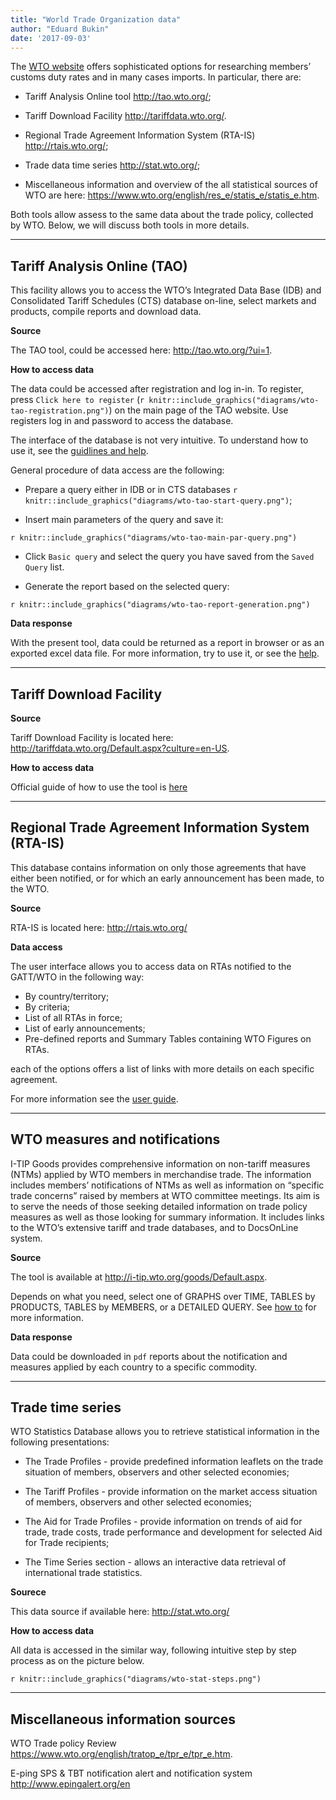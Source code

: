 ```yaml
---
title: "World Trade Organization data"
author: "Eduard Bukin"
date: '2017-09-03'
---
```


The [WTO website](https://www.wto.org/english/tratop_e/tariffs_e/tariff_data_e.htm) offers sophisticated options for researching members’ customs duty rates and in many cases imports. In particular, there are: 

*  Tariff Analysis Online tool [http://tao.wto.org/](http://tao.wto.org/);

*  Tariff Download Facility [http://tariffdata.wto.org/](http://tariffdata.wto.org/).

*  Regional Trade Agreement Information System (RTA-IS) [http://rtais.wto.org/](http://rtais.wto.org/);

*  Trade data time series [http://stat.wto.org/](http://stat.wto.org/);

*  Miscellaneous information and overview of the all statistical sources of WTO are here: [https://www.wto.org/english/res_e/statis_e/statis_e.htm](https://www.wto.org/english/res_e/statis_e/statis_e.htm).

Both tools allow assess to the same data about the trade policy, collected by WTO. Below, we will discuss both tools in more details.

---

## Tariff Analysis Online (TAO)

This facility allows you to access the WTO's Integrated Data Base (IDB) and Consolidated Tariff Schedules (CTS) database on-line, select markets and products, compile reports and download data.

**Source**

The TAO tool, could be accessed here: [http://tao.wto.org/?ui=1](http://tao.wto.org/?ui=1). 

**How to access data**

The data could be accessed after registration and log in-in. To register, press `Click here to register` (`r knitr::include_graphics("diagrams/wto-tao-registration.png")`) on the main page of the TAO website. Use registers log in and password to access the database.

The interface of the database is not very intuitive. To understand how to use it, see the [guidlines and help](http://tao.wto.org/help.aspx). 

General procedure of data access are the following:

*  Prepare a query either in IDB or in CTS databases `r knitr::include_graphics("diagrams/wto-tao-start-query.png")`;

*  Insert main parameters of the query and save it: 

`r knitr::include_graphics("diagrams/wto-tao-main-par-query.png")`

*  Click `Basic query` and select the query you have saved from the `Saved Query` list.

*  Generate the report based on the selected query: 

`r knitr::include_graphics("diagrams/wto-tao-report-generation.png")`

**Data response**

With the present tool, data could be returned as a report in browser or as an exported excel data file. For more information, try to use it, or see the [help](http://tao.wto.org/Help.aspx).

---

## Tariff Download Facility

**Source**

Tariff Download Facility is located here: [http://tariffdata.wto.org/Default.aspx?culture=en-US](http://tariffdata.wto.org/Default.aspx?culture=en-US).

**How to access data**

Official guide of how to use the tool is [here](http://tariffdata.wto.org/UserGuide/USERGUIDE_EN.htm)

---

## Regional Trade Agreement Information System (RTA-IS)

This database contains information on only those agreements that have either been notified, or for which an early announcement has been made, to the WTO. 

**Source**

RTA-IS is located here: [http://rtais.wto.org/](http://rtais.wto.org/)

**Data access**

The user interface allows you to access data on RTAs notified to the GATT/WTO in the following way:

*  By country/territory;
*  By criteria;
*  List of all RTAs in force;
*  List of early announcements;
*  Pre-defined reports and Summary Tables containing WTO Figures on RTAs.

each of the options offers a list of links with more details on each specific agreement.

For more information see the [user guide](http://rtais.wto.org/UserGuide/RTAIS_USER_GUIDE_EN.html).

---

## WTO measures and notifications

I-TIP Goods provides comprehensive information on non-tariff measures (NTMs) applied by WTO members in merchandise trade. The information includes members' notifications of NTMs as well as information on "specific trade concerns" raised by members at WTO committee meetings. Its aim is to serve the needs of those seeking detailed information on trade policy measures as well as those looking for summary information. It includes links to the WTO's extensive tariff and trade databases, and to DocsOnLine system.

**Source**

The tool is available at [http://i-tip.wto.org/goods/Default.aspx](http://i-tip.wto.org/goods/Default.aspx).

Depends on what you need, select one of GRAPHS over TIME, TABLES by PRODUCTS, TABLES by MEMBERS, or a DETAILED QUERY. See [how to](http://i-tip.wto.org/goods/Forms/HowTo.aspx) for more information.

**Data response**

Data could be downloaded in `pdf` reports about the notification and measures applied by each country to a specific commodity.

---

## Trade time series 

WTO Statistics Database allows you to retrieve statistical information in the following presentations:

*  The Trade Profiles - provide predefined information leaflets on the trade situation of members, observers and other selected economies;

*  The Tariff Profiles - provide information on the market access situation of members, observers and other selected economies;

*  The Aid for Trade Profiles - provide information on trends of aid for trade, trade costs, trade performance and development for selected Aid for Trade recipients;

*  The Time Series section - allows an interactive data retrieval of international trade statistics.

**Sourece** 

This data source if available here: [http://stat.wto.org/](http://stat.wto.org/)

**How to access data**

All data is accessed in the similar way, following intuitive step by step process as on the picture below.

`r knitr::include_graphics("diagrams/wto-stat-steps.png")`

---

## Miscellaneous information sources

WTO Trade policy Review [https://www.wto.org/english/tratop_e/tpr_e/tpr_e.htm](https://www.wto.org/english/tratop_e/tpr_e/tpr_e.htm).

E-ping SPS & TBT notification alert and notification system [http://www.epingalert.org/en](http://www.epingalert.org/en)
